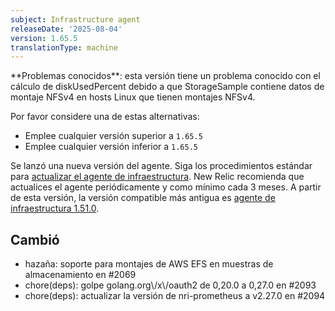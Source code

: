 ```yaml
---
subject: Infrastructure agent
releaseDate: '2025-08-04'
version: 1.65.5
translationType: machine
---
```


<Callout variant="caution">
  **Problemas conocidos**: esta versión tiene un problema conocido con el cálculo de diskUsedPercent debido a que StorageSample contiene datos de montaje NFSv4 en hosts Linux que tienen montajes NFSv4.
</Callout>

Por favor considere una de estas alternativas:

* Emplee cualquier versión superior a `1.65.5`
* Emplee cualquier versión inferior a `1.65.5`

Se lanzó una nueva versión del agente. Siga los procedimientos estándar para [actualizar el agente de infraestructura](https://docs.newrelic.com/docs/infrastructure/install-configure-manage-infrastructure/update-or-uninstall/update-infrastructure-agent). New Relic recomienda que actualices el agente periódicamente y como mínimo cada 3 meses. A partir de esta versión, la versión compatible más antigua es [agente de infraestructura 1.51.0](https://docs.newrelic.com/docs/release-notes/infrastructure-release-notes/infrastructure-agent-release-notes/new-relic-infrastructure-agent-1510/).

## Cambió

* hazaña: soporte para montajes de AWS EFS en muestras de almacenamiento en #2069
* chore(deps): golpe golang.org\\/x\\/oauth2 de 0,20.0 a 0,27.0 en #2093
* chore(deps): actualizar la versión de nri-prometheus a v2.27.0 en #2094